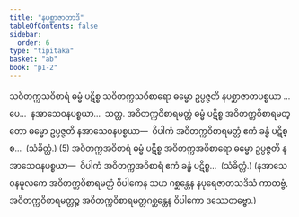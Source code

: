 ```yaml
---
title: "နပစ္ဆာဇာတာဒိ"
tableOfContents: false
sidebar:
  order: 6
type: "tipitaka"
basket: "ab"
book: "p1-2"
---
```



<DynamicBreadcrumb />

<Division number="38" book="p1-2" e="ch" v="37" p="26">

<Paragraph number="168" book="p1-2">
သဝိတက္ကသဝိစာရံ ဓမ္မံ ပဋိစ္စ သဝိတက္ကသဝိစာရော ဓမ္မော ဥပ္ပဇ္ဇတိ နပစ္ဆာဇာတပစ္စယာ …ပေ…  နအာသေဝနပစ္စယာ…  သတ္တ.
</Paragraph>

<Paragraph number="169" book="p1-2">
အဝိတက္ကဝိစာရမတ္တံ ဓမ္မံ ပဋိစ္စ အဝိတက္ကဝိစာရမတ္တော ဓမ္မော ဥပ္ပဇ္ဇတိ နအာသေဝနပစ္စယာ—  ဝိပါကံ အဝိတက္ကဝိစာရမတ္တံ ဧကံ ခန္ဓံ ပဋိစ္စ…  (သံခိတ္တံ.) (5)
</Paragraph>

<Paragraph number="170" book="p1-2">
အဝိတက္ကအဝိစာရံ ဓမ္မံ ပဋိစ္စ အဝိတက္ကအဝိစာရော ဓမ္မော ဥပ္ပဇ္ဇတိ နအာသေဝနပစ္စယာ—  ဝိပါကံ အဝိတက္ကအဝိစာရံ ဧကံ ခန္ဓံ ပဋိစ္စ…  (သံခိတ္တံ.)
</Paragraph>

<Paragraph number="171" book="p1-2">
(နအာသေဝနမူလကေ အဝိတက္ကဝိစာရမတ္တံ ဝိပါကေန သဟ ဂစ္ဆန္တေန နပုရေဇာတသဒိသံ ကာတဗ္ဗံ, အဝိတက္ကဝိစာရမတ္တဉ္စ အဝိတက္ကဝိစာရမတ္တဂစ္ဆန္တေန ဝိပါကော ဒဿေတဗ္ဗော.)
</Paragraph>
</Division>